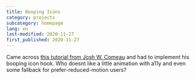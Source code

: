 ```yaml
---
title: Booping Icons
category: projects
subcategory: homepage
lang: en
last-modified: 2020-11-27
first_published: 2020-11-27
---
```


Came across [this tutorial from Josh W. Comeau](https://www.joshwcomeau.com/react/boop/) and had to implement his
booping icon hook. Who doesnt like a little animation with a11y and even some fallback for prefer-reduced-motion users?
